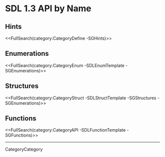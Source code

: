 <!-- #master-page:CategoryTemplate -->
<!-- #master-date:Unknown-Date -->
<!-- format wiki -->
<!-- language en -->

= SDL 1.3 API by Name =


== Hints ==

<<FullSearch(category:CategoryDefine -SGHints)>>

== Enumerations ==

<<FullSearch(category:CategoryEnum -SDLEnumTemplate -SGEnumerations)>>

== Structures ==

<<FullSearch(category:CategoryStruct -SDLStructTemplate -SGStructures -SGEnumerations)>>

== Functions ==

<<FullSearch(category:CategoryAPI -SDLFunctionTemplate -SGFunctions)>>

----
CategoryCategory
